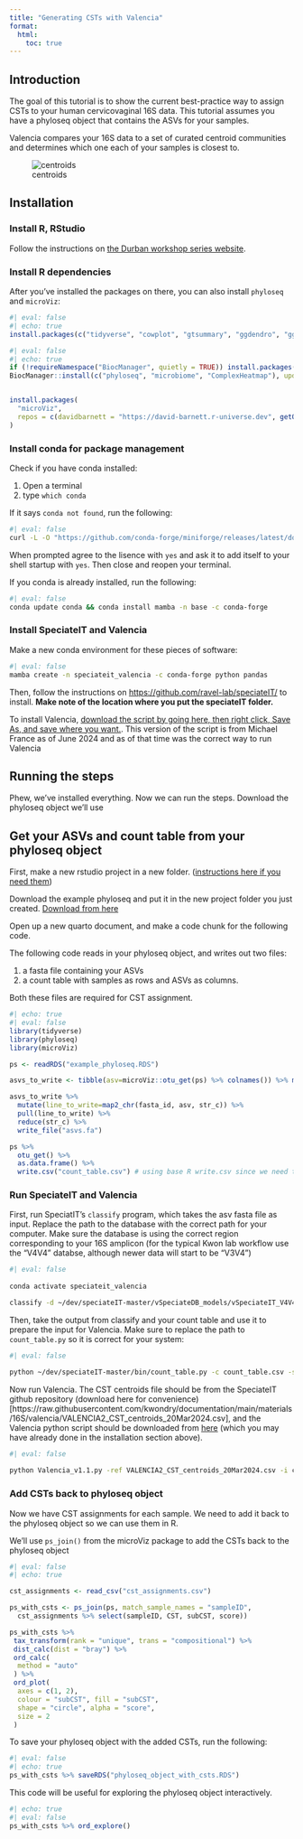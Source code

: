 ```yaml
---
title: "Generating CSTs with Valencia"
format:
  html:
    toc: true
---
```


## Introduction

The goal of this tutorial is to show the current best-practice way to assign CSTs to your human cervicovaginal 16S data. This tutorial assumes you have a phyloseq object that contains the ASVs for your samples.


Valencia compares your 16S data to a set of curated centroid communities and determines which one each of your samples is closest to.

![centroids](centroids.png)


## Installation

### Install R, RStudio

Follow the instructions on [the Durban workshop series website](https://elsherbini.github.io/durban-data-science-for-biology/installation-instructions.html).

### Install R dependencies

After you've installed the packages on there, you can also install `phyloseq` and `microViz`:

```r
#| eval: false
#| echo: true
install.packages(c("tidyverse", "cowplot", "gtsummary", "ggdendro", "ggdist", "ggforce","ggplot2movies", "ggrepel", "ggridges", "ggthemes", "colorspace", "patchwork", "quarto"))
```

```r
#| eval: false
#| echo: true
if (!requireNamespace("BiocManager", quietly = TRUE)) install.packages("BiocManager")
BiocManager::install(c("phyloseq", "microbiome", "ComplexHeatmap"), update = FALSE)


install.packages(
  "microViz",
  repos = c(davidbarnett = "https://david-barnett.r-universe.dev", getOption("repos"))
)

```

### Install conda for package management

Check if you have conda installed:

1.  Open a terminal
2.  type `which conda`

If it says `conda not found`, run the following:

```bash
#| eval: false
curl -L -O "https://github.com/conda-forge/miniforge/releases/latest/download/Miniforge3-$(uname)-$(uname -m).sh"\nbash Miniforge3-$(uname)-$(uname -m).sh
```

When prompted agree to the lisence with `yes` and ask it to add itself to your shell startup with `yes`. Then close and reopen your terminal.

If you conda is already installed, run the following:

```bash
#| eval: false
conda update conda && conda install mamba -n base -c conda-forge
```

### Install SpeciateIT and Valencia

Make a new conda environment for these pieces of software:

```bash
#| eval: false
mamba create -n speciateit_valencia -c conda-forge python pandas
```

Then, follow the instructions on [https://github.com/ravel-lab/speciateIT/](https://github.com/ravel-lab/speciateIT/) to install. **Make note of the location where you put the speciateIT folder.** 

To install Valencia, [download the script by going here, then right click, Save As, and save where you want.](https://raw.githubusercontent.com/kwondry/documentation/main/materials/16S/valencia/Valencia_v1.1.py). This version of the script is from Michael France as of June 2024 and as of that time was the correct way to run Valencia

## Running the steps

Phew, we've installed everything. Now we can run the steps. Download the phyloseq object we'll use

## Get your ASVs and count table from your phyloseq object

First, make a new rstudio project in a new folder. ([instructions here if you need them](https://elsherbini.github.io/durban-data-science-for-biology/materials/2-workshop2/2-r-refresher/slides.html#/create-an-r-project))


Download the example phyloseq and put it in the new project folder you just created. [Download from here](https://github.com/kwondry/documentation/raw/main/materials/16S/valencia/example_phyloseq.RDS)


Open up a new quarto document, and make a code chunk for the following code. 

The following code reads in your phyloseq object, and writes out two files:

1. a fasta file containing your ASVs
2. a count table with samples as rows and ASVs as columns.

Both these files are required for CST assignment.

```r
#| echo: true
#| eval: false
library(tidyverse)
library(phyloseq)
library(microViz)

ps <- readRDS("example_phyloseq.RDS") 

asvs_to_write <- tibble(asv=microViz::otu_get(ps) %>% colnames()) %>% mutate(fasta_id=str_c(">",asv, "\n")) %>% mutate(asv = str_c(asv, "\n"))

asvs_to_write %>%
  mutate(line_to_write=map2_chr(fasta_id, asv, str_c)) %>%
  pull(line_to_write) %>%
  reduce(str_c) %>%
  write_file("asvs.fa")

ps %>%
  otu_get() %>%
  as.data.frame() %>%
  write.csv("count_table.csv") # using base R write.csv since we need the rownames
```

### Run SpeciateIT and Valencia

First, run SpeciatIT's `classify` program, which takes the asv fasta file as input. Replace the path to the database with the correct path for your computer. Make sure the database is using the correct region corresponding to your 16S amplicon (for the typical Kwon lab workflow use the "V4V4" databse, although newer data will start to be "V3V4")

```bash
#| eval: false
        
conda activate speciateit_valencia

classify -d ~/dev/speciateIT-master/vSpeciateDB_models/vSpeciateIT_V4V4 -i asvs.fa -o speciateit_output
```

Then, take the output from classify and your count table and use it to prepare the input for Valencia. Make sure to replace the path to `count_table.py` so it is correct for your system:

```bash
#| eval: false

python ~/dev/speciateIT-master/bin/count_table.py -c count_table.csv -s speciateit_output/MC_order7_results.txt
```

Now run Valencia. The CST centroids file should be from the SpeciateIT github repository (download here for convenience)[https://raw.githubusercontent.com/kwondry/documentation/main/materials/16S/valencia/VALENCIA2_CST_centroids_20Mar2024.csv], and the Valencia python script should be downloaded from [here](https://raw.githubusercontent.com/kwondry/documentation/main/materials/16S/valencia/Valencia_v1.1.py) (which you may have already done in the installation section above).

```bash
#| eval: false
        
python Valencia_v1.1.py -ref VALENCIA2_CST_centroids_20Mar2024.csv -i count_table_speciateIT.csv -o cst_assignments
```

### Add CSTs back to phyloseq object

Now we have CST assignments for each sample. We need to add it back to the phyloseq object so we can use them in R.

We'll use `ps_join()` from the microViz package to add the CSTs back to the phyloseq object

```r
#| eval: false
#| echo: true

cst_assignments <- read_csv("cst_assignments.csv")

ps_with_csts <- ps_join(ps, match_sample_names = "sampleID",
  cst_assignments %>% select(sampleID, CST, subCST, score))

ps_with_csts %>%
 tax_transform(rank = "unique", trans = "compositional") %>%
 dist_calc(dist = "bray") %>%
 ord_calc(
  method = "auto"
 ) %>% 
 ord_plot(
  axes = c(1, 2),
  colour = "subCST", fill = "subCST",
  shape = "circle", alpha = "score",
  size = 2
 )

```

To save your phyloseq object with the added CSTs, run the following:

```r
#| eval: false
#| echo: true
ps_with_csts %>% saveRDS("phyloseq_object_with_csts.RDS")
```

This code will be useful for exploring the phyloseq object interactively.

```r
#| echo: true
#| eval: false
ps_with_csts %>% ord_explore()
```
